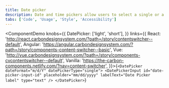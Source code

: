 ```yaml
---
title: Date picker
description: Date and time pickers allow users to select a single or a range of dates and times.
tabs: ['Code', 'Usage', 'Style', 'Accessibility']
---
```


<ComponentDemo
  knobs={{
    DatePicker: ['light', 'short'],
  }}
  links={{
    React:
      'http://react.carbondesignsystem.com/?path=/story/contentswitcher--default',
    Angular:
      'https://angular.carbondesignsystem.com/?path=/story/components-content-switcher--basic',
    Vue:
      'http://vue.carbondesignsystem.com/?path=/story/components-cvcontentswitcher--default',
    Vanilla: 'https://the-carbon-components.netlify.com/?nav=content-switcher',
  }}>{`<DatePicker dateFormat="m/d/Y" datePickerType="single">
  <DatePickerInput
    id="date-picker-input-id"
    placeholder="mm/dd/yyyy"
    labelText="Date Picker label"
    type="text"
  />
</DatePicker>`}</ComponentDemo>

